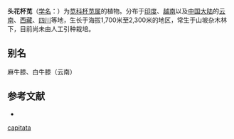 {{Speciesbox
| name = 头花杯苋
| status = 
| status_system = 
| image = 
| genus = Cyathula
| species = capitata
| authority = Moq.
}}

'''头花杯苋'''（[[学名|学名]]：{{lang|la|''Cyathula capitata''}}）为[[苋科|苋科]][[杯苋属|杯苋属]]的植物。分布于[[印度|印度]]、[[越南|越南]]以及[[中国大陆|中国大陆]]的[[云南|云南]]、[[西藏|西藏]]、[[四川|四川]]等地，生长于海拔1,700米至2,300米的地区，常生于山坡杂木林下，目前尚未由人工引种栽培。

== 别名 ==
麻牛膝、白牛膝（云南）

== 参考文献 ==
<div class="references-small">
* {{cite web| url =http://www.bioinfo.cn/db05/KmzwSpecies.php?action=view&id=63| title =头花杯苋| work =《中国高等植物数据库全库》| publisher =中国科学院微生物研究所| author =昆明植物研究所| accessdate =2009-02-20| archive-date =2018-06-28| archive-url =https://web.archive.org/web/20180628204035/http://www.bioinfo.cn/db05/KmzwSpecies.php?action=view| dead-url =yes}}
</div>
{{Taxonbar|from=Q10942007}}

{{DEFAULTSORT:Cyathula capitata}}
[[Category:杯苋属|capitata]]


{{Amaranthaceae-stub}}